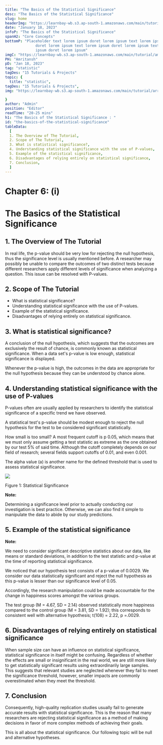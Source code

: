 ```yaml
---
title: "The Basics of the Statistical Significance"
desc: "The Basics of the Statistical Significance"
slug: home
headerImg: "https://learnbay-wb.s3.ap-south-1.amazonaws.com/main/tutorial/python.png"
date: "January 18, 2023"
infoP: "The Basics of the Statistical Significance"
spanH2: "Core Concepts"
bottomP: "Placeholder text lorem ipsum doret lorem ipsum text lorem ipsum
              doret lorem ipsum text lorem ipsum doret lorem ipsum text lorem
              ipsum doret lorem ipsum"
imgC: "https://learnbay-wb.s3.ap-south-1.amazonaws.com/main/tutorial/amritansh.png"
PH: "Amritansh"
pD: "Jan 18, 2023"
tag: "statistic"
tagDes: "15 Tutorials & Projects"
topic: {
  title: "statistic",
tagDes: "15 Tutorials & Projects",
img: "https://learnbay-wb.s3.ap-south-1.amazonaws.com/main/tutorial/arrow.png"

}
author: "Admin"
position: "Editor"
readTime: "20-25 mins"
h1: "The Basics of the Statistical Significance : "
id: "the-basics-of-the-statistical-significance"
tableData:
  [
  1. The Overview of The Tutorial, 
  2. Scope of The Tutorial,  
  3. What is statistical significance?,  
  4. Understanding statistical significance with the use of P-values, 
  5. Example of the statistical significance, 
  6. Disadvantages of relying entirely on statistical significance,
  7. Conclusion,
  ]
---
```


# **Chapter 6: (i)**


# **The Basics of the Statistical Significance**


## 1. The Overview of The Tutorial

In real life, the p-value should be very low for rejecting the null hypothesis, thus the significance level is usually mentioned before. A researcher may possibly be unable to compare the outcomes of two distinct tests because different researchers apply different levels of significance when analyzing a question. This issue can be resolved with P-values.


## 2. Scope of The Tutorial



* What is statistical significance?
* Understanding statistical significance with the use of P-values. 
* Example of the statistical significance.
* Disadvantages of relying entirely on statistical significance.


## 3. What is statistical significance?

A conclusion of the null hypothesis, which suggests that the outcomes are exclusively the result of chance, is commonly known as statistical significance. When a data set's p-value is low enough, statistical significance is displayed.

Whenever the p-value is high, the outcomes in the data are appropriate for the null hypothesis because they can be understood by chance alone.


## 4. Understanding statistical significance with the use of P-values 

P-values often are usually applied by researchers to identify the statistical significance of a specific trend we have observed.

A statistical test's p-value should be modest enough to reject the null hypothesis for the test to be considered significant statistically.

How small is too small? A most frequent cutoff is p 0.05, which means that we must only assume getting a test statistic as extreme as the one obtained by our test 5% of said time. Although the cutoff completely depends on our field of research; several fields support cutoffs of 0.01, and even 0.001.

The alpha value (a) is another name for the defined threshold that is used to assess statistical significance.



<img src="https://learnbay-wb.s3.ap-south-1.amazonaws.com/main/tutorial/statistics/Statistical+significance+image.jpg"></img>



Figure 1: Statistical Significance


**Note:**

Determining a significance level prior to actually conducting our investigation is best practice. Otherwise, we can also find it simple to manipulate the data to abide by our study predictions.


## 5. Example of the statistical significance


**Note:**

We need to consider significant descriptive statistics about our data, like means or standard deviations, in addition to the test statistic and p-value at the time of reporting statistical significance.

 We noticed that our hypothesis test consists of a p-value of 0.0029. We consider our data statistically significant and reject the null hypothesis as this p-value is lesser than our significance level of 0.05.

Accordingly, the research manipulation could be made accountable for the change in happiness scores amongst the various groups.

The test group (M = 4.67, SD = 2.14) observed statistically more happiness compared to the control group (M = 3.81, SD = 1.92); this corresponds to consistent well with alternative hypothesis; t(108) = 2.22, p =.0029.


## 6. Disadvantages of relying entirely on statistical significance

When sample size can have an influence on statistical significance, statistical significance in itself might be confusing. Regardless of whether the effects are small or insignificant in the real world, we are still more likely to get statistically significant results using extraordinarily large samples. This suggests that relevant studies are neglected whenever they fail to meet the significance threshold, however, smaller impacts are commonly overestimated when they meet the threshold.


## 7. Conclusion

Consequently, high-quality replication studies usually fail to generate accurate results with statistical significance. This is the reason that many researchers are rejecting statistical significance as a method of making decisions in favor of more complex methods of achieving their goals.

This is all about the statistical significance. Our following topic will be null and alternative hypotheses.




